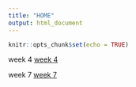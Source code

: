 ```yaml
---
title: "HOME"
output: html_document
---
```


```r
knitr::opts_chunk$set(echo = TRUE)
```

week 4 
[week 4](week4.html)

week 7
[week 7](week7.html)

